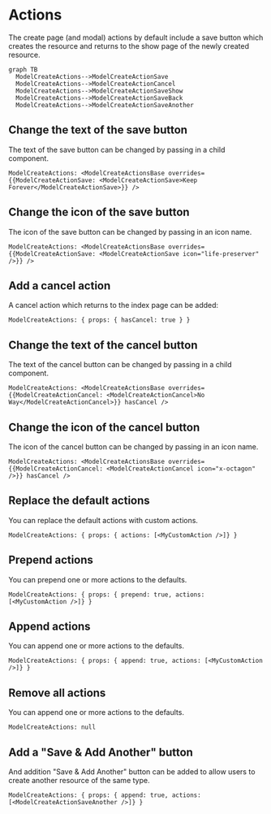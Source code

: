 # Actions

The create page (and modal) actions by default include a save button which creates the resource and returns to the show page of the newly created resource.

```mermaid
graph TB
  ModelCreateActions-->ModelCreateActionSave
  ModelCreateActions-->ModelCreateActionCancel
  ModelCreateActions-->ModelCreateActionSaveShow
  ModelCreateActions-->ModelCreateActionSaveBack
  ModelCreateActions-->ModelCreateActionSaveAnother
```

## Change the text of the save button

The text of the save button can be changed by passing in a child component.

```rhinoconfig title="src/rhino.config.js" levels=global,model
ModelCreateActions: <ModelCreateActionsBase overrides={{ModelCreateActionSave: <ModelCreateActionSave>Keep Forever</ModelCreateActionSave>}} />
```

## Change the icon of the save button

The icon of the save button can be changed by passing in an icon name.

```rhinoconfig title="src/rhino.config.js" levels=global,model
ModelCreateActions: <ModelCreateActionsBase overrides={{ModelCreateActionSave: <ModelCreateActionSave icon="life-preserver" />}} />
```

## Add a cancel action

A cancel action which returns to the index page can be added:

```rhinoconfig title="src/rhino.config.js" levels=global,model
ModelCreateActions: { props: { hasCancel: true } }
```

## Change the text of the cancel button

The text of the cancel button can be changed by passing in a child component.

```rhinoconfig title="src/rhino.config.js" levels=global,model
ModelCreateActions: <ModelCreateActionsBase overrides={{ModelCreateActionCancel: <ModelCreateActionCancel>No Way</ModelCreateActionCancel>}} hasCancel />
```

## Change the icon of the cancel button

The icon of the cancel button can be changed by passing in an icon name.

```rhinoconfig title="src/rhino.config.js" levels=global,model
ModelCreateActions: <ModelCreateActionsBase overrides={{ModelCreateActionCancel: <ModelCreateActionCancel icon="x-octagon" />}} hasCancel />
```

## Replace the default actions

You can replace the default actions with custom actions.

```rhinoconfig title="src/rhino.config.js" levels=global,model
ModelCreateActions: { props: { actions: [<MyCustomAction />]} }
```

## Prepend actions

You can prepend one or more actions to the defaults.

```rhinoconfig title="src/rhino.config.js" levels=global,model
ModelCreateActions: { props: { prepend: true, actions: [<MyCustomAction />]} }
```

## Append actions

You can append one or more actions to the defaults.

```rhinoconfig title="src/rhino.config.js" levels=global,model
ModelCreateActions: { props: { append: true, actions: [<MyCustomAction />]} }
```

## Remove all actions

You can append one or more actions to the defaults.

```rhinoconfig title="src/rhino.config.js" levels=global,model
ModelCreateActions: null
```

## Add a "Save & Add Another" button

And addition "Save & Add Another" button can be added to allow users to create another resource of the same type.

```rhinoconfig title="src/rhino.config.js" levels=global,model
ModelCreateActions: { props: { append: true, actions: [<ModelCreateActionSaveAnother />]} }
```
